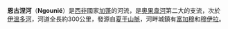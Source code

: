 '''恩古涅河'''（'''Ngounié'''）是[[西非|西非]]國家[[加蓬|加蓬]]的河流，是[[奧果韋河|奧果韋河]]第二大的支流，次於[[伊溫多河|伊溫多河]]，河道全長約300公里，發源自[[夏于山脈|夏于山脈]]，河畔城鎮有[[富加穆|富加穆]]和[[穆伊拉|穆伊拉]]。

{{Gabon-stub}}
{{加彭河流}}
{{DEFAULTSORT:Ngounié}}